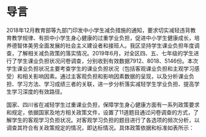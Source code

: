 # 导言 {#intro}

2018年12月教育部等九部门印发中小学生减负措施的通知，要求切实减轻违背教育教学规律、有损中小学生身心健康的过重学业负担，促进中小学生健康成长，培养德智体美劳全面发展的社会主义建设者和接班人。我区坚持学生课业负担年度调查，了解相关减负政策的落实情况。2019年6月，对全区四、五、七年级的学生进行了学生课业负担状况问卷调查，分别收到有效数据7912、8018、5146份。本次学生课业负担状况主要考查学生的课业负担状况（包括客观课业负担和主观学习感受）和相关影响因素。通过主客观负担和影响因素数据的呈现，以及分析课业负担、学习方法、学习成绩三者的关联，进一步分析落实减轻学生学业负担、提高学生学习深度的有效路径。







国家、四川省在减轻学生过重课业负担，保障学生身心健康方面有一系列政策要求和规定，依据国家及地方相关政策文件，设置了11道题目通过问卷调查的方式，了解学生的客观学习负担状况。对客观学习负担的题目进行了各选项的频次分析，以调查其符合有关政策规定的情况，即达标情况。具体政策依据和标准如表所示：



